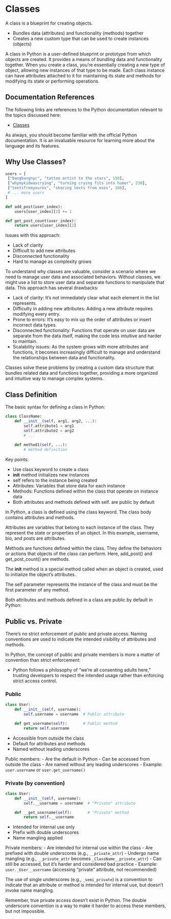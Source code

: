 # Classes

A class is a blueprint for creating objects.

- Bundles data (attributes) and functionality (methods) together
- Creates a new custom type that can be used to create instances (objects)


::: {.notes}
A class in Python is a user-defined blueprint or prototype from which objects are created. It provides a means of bundling data and functionality together. When you create a class, you're essentially creating a new type of object, allowing new instances of that type to be made. Each class instance can have attributes attached to it for maintaining its state and methods for modifying its state or performing operations.
:::


## Documentation References

The following links are references to the Python documentation relevant to the topics discussed here:

- [Classes](https://docs.python.org/3/tutorial/classes.html)

:::{.notes}
As always, you should become familiar with the official Python documentation. It is an invaluable resource for learning more about the language and its features.
:::

## Why Use Classes?

::: {.smaller-80}
```python
users = [
 ["bangbangnyc", "tattoo artist to the stars", 150],
 ["whymykidwascrying", "turning crying fits into humor", 230],
 ["textsfromyourex", "sharing texts from exes", 100],
 # ... more users
]

def add_post(user_index):
    users[user_index][2] += 1

def get_post_count(user_index):
    return users[user_index][2]
```

Issues with this approach:

- Lack of clarity
- Difficult to add new attributes
- Disconnected functionality
- Hard to manage as complexity grows
:::

::: {.notes}
To understand why classes are valuable, consider a scenario where we need to manage user data and associated behaviors.
Without classes, we might use a list to store user data and separate functions to manipulate that data. This approach has several drawbacks:

- Lack of clarity: It's not immediately clear what each element in the list represents.
- Difficulty in adding new attributes: Adding a new attribute requires modifying every entry.
- Prone to errors: It's easy to mix up the order of attributes or insert incorrect data types.
- Disconnected functionality: Functions that operate on user data are separate from the data itself, making the code less intuitive and harder to maintain.
- Scalability issues: As the system grows with more attributes and functions, it becomes increasingly difficult to manage and understand the relationships between data and functionality.

Classes solve these problems by creating a custom data structure that bundles related data and functions together, providing a more organized and intuitive way to manage complex systems.
:::


## Class Definition {.hide}

::: {.smaller-80}
The basic syntax for defining a class in Python:  

```python
class ClassName:
    def __init__(self, arg1, arg2, ...):
        self.attribute1 = arg1
        self.attribute2 = arg2
        # ...
    
    def method1(self, ...):
        # method definition
```

Key points:

- Use class keyword to create a class
- __init__ method initializes new instances
- self refers to the instance being created
- Attributes: Variables that store data for each instance
- Methods: Functions defined within the class that operate on instance data
- Both attributes and methods defined with self. are public by default
:::

::: {.notes}
In Python, a class is defined using the class keyword. The class body contains attributes and methods.

Attributes are variables that belong to each instance of the class. They represent the state or properties of an object. In this example, username, bio, and posts are attributes.

Methods are functions defined within the class. They define the behaviors or actions that objects of the class can perform. Here, add_post() and get_post_count() are methods.

The __init__ method is a special method called when an object is created, used to initialize the object's attributes.

The self parameter represents the instance of the class and must be the first parameter of any method.

Both attributes and methods defined in a class are public by default in Python:
:::


## Public vs. Private

There's no strict enforcement of public and private access. Naming conventions are used to indicate the intended visibility of attributes and methods.

::: {.notes}
In Python, the concept of public and private members is more a matter of convention than strict enforcement:  

- Python follows a philosophy of "we're all consenting adults here," trusting developers to respect the intended usage rather than enforcing strict access control. 
:::

### Public

```python
class User:
    def __init__(self, username):
        self.username = username  # Public attribute

    def get_username(self):       # Public method
        return self.username
```

- Accessible from outside the class
- Default for attributes and methods
- Named without leading underscores

::: {.notes}
Public members:
- Are the default in Python
- Can be accessed from outside the class
- Are named without any leading underscores
- Example: `user.username` or `user.get_username()`
:::

### Private (by convention)

```python
class User:
    def __init__(self, username):
        self.__username = username  # "Private" attribute

    def __get_username(self):       # "Private" method
        return self.__username
```

- Intended for internal use only
- Prefix with double underscores
- Name mangling applied

::: {.notes}
Private members:
- Are intended for internal use within the class
- Are prefixed with double underscores (e.g., `__private_attr`)
- Undergo name mangling (e.g., `__private_attr` becomes `_ClassName__private_attr`)
- Can still be accessed, but it's harder and considered bad practice
- Example: `user._User__username` (accessing "private" attribute, not recommended)
:::


::: {.notes}
The use of single underscores (e.g., `_semi_private`) is a convention to indicate that an attribute or method is intended for internal use, but doesn't invoke name mangling.

Remember, true private access doesn't exist in Python. The double underscore convention is a way to make it harder to access these members, but not impossible.
:::